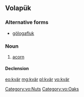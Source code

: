 ==Volapük==

===Alternative forms===
*[[gölogafluk]]

===Noun===
{{vo-noun}}

# [[acorn]]

====Declension====
{{vo-decl-noun}}

[[Category:vo:Nuts]]
[[Category:vo:Oaks]]

[[eo:kvär]]
[[mg:kvär]]
[[pl:kvär]]
[[vo:kvär]]